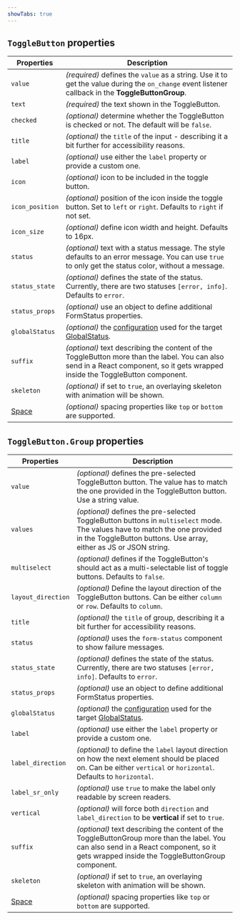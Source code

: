 ```yaml
---
showTabs: true
---
```


## `ToggleButton` properties

| Properties                              | Description                                                                                                                                                                     |
| --------------------------------------- | ------------------------------------------------------------------------------------------------------------------------------------------------------------------------------- |
| `value`                                 | _(required)_ defines the `value` as a string. Use it to get the value during the `on_change` event listener callback in the **ToggleButtonGroup**.                              |
| `text`                                  | _(required)_ the text shown in the ToggleButton.                                                                                                                                |
| `checked`                               | _(optional)_ determine whether the ToggleButton is checked or not. The default will be `false`.                                                                                 |
| `title`                                 | _(optional)_ the `title` of the input - describing it a bit further for accessibility reasons.                                                                                  |
| `label`                                 | _(optional)_ use either the `label` property or provide a custom one.                                                                                                           |
| `icon`                                  | _(optional)_ icon to be included in the toggle button.                                                                                                                          |
| `icon_position`                         | _(optional)_ position of the icon inside the toggle button. Set to `left` or `right`. Defaults to `right` if not set.                                                           |
| `icon_size`                             | _(optional)_ define icon width and height. Defaults to 16px.                                                                                                                    |
| `status`                                | _(optional)_ text with a status message. The style defaults to an error message. You can use `true` to only get the status color, without a message.                            |
| `status_state`                          | _(optional)_ defines the state of the status. Currently, there are two statuses `[error, info]`. Defaults to `error`.                                                           |
| `status_props`                          | _(optional)_ use an object to define additional FormStatus properties.                                                                                                          |
| `globalStatus`                          | _(optional)_ the [configuration](/uilib/components/global-status/properties/#configuration-object) used for the target [GlobalStatus](/uilib/components/global-status).         |
| `suffix`                                | _(optional)_ text describing the content of the ToggleButton more than the label. You can also send in a React component, so it gets wrapped inside the ToggleButton component. |
| `skeleton`                              | _(optional)_ if set to `true`, an overlaying skeleton with animation will be shown.                                                                                             |
| [Space](/uilib/layout/space/properties) | _(optional)_ spacing properties like `top` or `bottom` are supported.                                                                                                           |

## `ToggleButton.Group` properties

| Properties                              | Description                                                                                                                                                                                      |
| --------------------------------------- | ------------------------------------------------------------------------------------------------------------------------------------------------------------------------------------------------ |
| `value`                                 | _(optional)_ defines the pre-selected ToggleButton button. The value has to match the one provided in the ToggleButton button. Use a string value.                                               |
| `values`                                | _(optional)_ defines the pre-selected ToggleButton buttons in `multiselect` mode. The values have to match the one provided in the ToggleButton buttons. Use array, either as JS or JSON string. |
| `multiselect`                           | _(optional)_ defines if the ToggleButton's should act as a multi-selectable list of toggle buttons. Defaults to `false`.                                                                         |
| `layout_direction`                      | _(optional)_ Define the layout direction of the ToggleButton buttons. Can be either `column` or `row`. Defaults to `column`.                                                                     |
| `title`                                 | _(optional)_ the `title` of group, describing it a bit further for accessibility reasons.                                                                                                        |
| `status`                                | _(optional)_ uses the `form-status` component to show failure messages.                                                                                                                          |
| `status_state`                          | _(optional)_ defines the state of the status. Currently, there are two statuses `[error, info]`. Defaults to `error`.                                                                            |
| `status_props`                          | _(optional)_ use an object to define additional FormStatus properties.                                                                                                                           |
| `globalStatus`                          | _(optional)_ the [configuration](/uilib/components/global-status/properties/#configuration-object) used for the target [GlobalStatus](/uilib/components/global-status).                          |
| `label`                                 | _(optional)_ use either the `label` property or provide a custom one.                                                                                                                            |
| `label_direction`                       | _(optional)_ to define the `label` layout direction on how the next element should be placed on. Can be either `vertical` or `horizontal`. Defaults to `horizontal`.                             |
| `label_sr_only`                         | _(optional)_ use `true` to make the label only readable by screen readers.                                                                                                                       |
| `vertical`                              | _(optional)_ will force both `direction` and `label_direction` to be **vertical** if set to `true`.                                                                                              |
| `suffix`                                | _(optional)_ text describing the content of the ToggleButtonGroup more than the label. You can also send in a React component, so it gets wrapped inside the ToggleButtonGroup component.        |
| `skeleton`                              | _(optional)_ if set to `true`, an overlaying skeleton with animation will be shown.                                                                                                              |
| [Space](/uilib/layout/space/properties) | _(optional)_ spacing properties like `top` or `bottom` are supported.                                                                                                                            |
